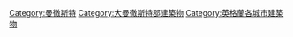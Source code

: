 {{Commons category|Buildings in Manchester}}

[[Category:曼徹斯特|Category:曼徹斯特]]
[[Category:大曼徹斯特郡建築物|Category:大曼徹斯特郡建築物]]
[[Category:英格蘭各城市建築物|Category:英格蘭各城市建築物]]